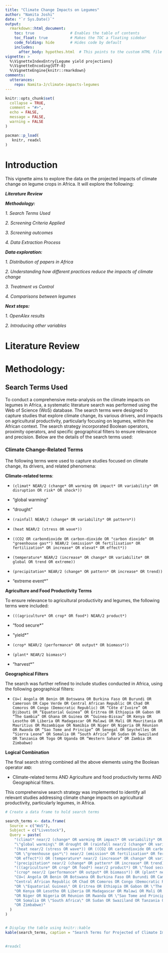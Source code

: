 ```yaml
---
title: "Climate Change Impacts on Legumes"
author: "Namita Joshi"
date: "`r Sys.Date()`"
output:
  rmarkdown::html_document:
    toc: true                # Enables the table of contents
    toc_float: true          # Makes the TOC a floating sidebar
    code_folding: hide       # Hides code by default
    includes:
      after_body: hypothes.html  # This points to the custom HTML file
vignette: >
  %\VignetteIndexEntry{Legume yield projections}
  %\VignetteEncoding{UTF-8}
  %\VignetteEngine{knitr::rmarkdown}
comments:
  utterances:
    repo: Namita-J/climate-impacts-legumes
---
```


```r
knitr::opts_chunk$set(
  collapse = TRUE,
  comment = "#>",
  echo = FALSE,
  message = FALSE,
  warning = FALSE
)
```

```r

pacman::p_load(
   knitr, readxl
)
```

# Introduction

This vignette aims to explore the data on the projected impacts of climate change on legume crops in Africa. It will explore the following:

***Literature Review***

***Methodology:***

*1. Search Terms Used*

*2. Screening Criteria Applied*

*3. Screening outcomes*

*4. Data Extraction Process*

***Data exploration:***

*1. Distribution of papers in Africa*

*2. Understanding how different practices reduce the impacts of climate change*

*3. Treatment vs Control*

*4. Comparisons between legumes*

***Next steps:***

*1. OpenAlex results*

*2. Introducing other variables*

# Literature Review

# Methodology:

## Search Terms Used

To conduct a comprehensive meta-analysis on the climate impacts on legumes in Africa, a systematic literature search was performed using the Web of Science (WoS) database. The search terms were designed to capture studies that explore climate change, its various drivers, and impacts on agricultural productivity, particularly focusing on legumes, within the African context. The search strategy incorporated Boolean operators, proximity operators, and specific geographical filters to ensure relevance and precision. Below are the details of the search terms used:

### Climate Change-Related Terms

The following terms were used to capture studies focused on climate change, its drivers, and related phenomena:

**Climate-related terms**:

-   `(climat* NEAR/2 (change* OR warming OR impact* OR variability* OR disruption OR risk* OR shock*))`

-   "global warming"

-   "drought"

-   `(rainfall NEAR/2 (change* OR variability* OR pattern*))`

-   `(heat NEAR/2 (stress OR wave*))`

-   `((CO2 OR carbondioxide OR carbon-dioxide OR "carbon dioxide" OR "greenhouse gas*") NEAR/2 (emission* OR fertilisation* OR fertilization* OR increase* OR elevat* OR effect*))`

-   `(temperature* NEAR/2 (increase* OR change* OR variabilite* OR global OR trend OR extreme))`

-   `(precipitation* NEAR/2 (change* OR pattern* OR increase* OR trend))`

-   "extreme event\*"

**Agriculture and Food Productivity Terms**

To ensure relevance to agricultural productivity and legumes, the following terms were included:

-   `(((agriculture* OR crop* OR food*) NEAR/2 product*)`

-   "food secure\*"

-   "yield\*"

-   `(crop* NEAR/2 (performance* OR output* OR biomass*))`

-   `(plant* NEAR/2 biomass*)`

-   "harvest\*"

**Geographical Filters**

The search was further refined to include studies conducted in Africa, using the following geographical filters:

-   `CU=( Angola OR Benin OR Botswana OR Burkina Faso OR Burundi OR Cameroon OR Cape Verde OR Central African Republic OR Chad OR Comoros OR Congo (Democratic Republic) OR “Côte d'Ivoire” OR Djibouti OR “Equatorial Guinea” OR Eritrea OR Ethiopia OR Gabon OR “The Gambia” OR Ghana OR Guinea OR “Guinea-Bissau” OR Kenya OR Lesotho OR Liberia OR Madagascar OR Malawi OR Mali OR Mauritania OR Mauritius OR Mozambique OR Namibia OR Niger OR Nigeria OR Réunion OR Rwanda OR “Sao Tome and Principe” OR Senegal OR Seychelles OR “Sierra Leone” OR Somalia OR “South Africa” OR Sudan OR Swaziland OR Tanzania OR Togo OR Uganda OR “Western Sahara” OR Zambia OR Zimbabwe)`

**Logical Combination**

The final search string combined all the above elements using the Boolean operator `AND`:

-   Climate-related terms AND Agriculture and food productivity terms AND Geographical filters.

This comprehensive search strategy was implemented to identify all relevant studies addressing climate change impacts on agricultural productivity, particularly legumes, in Africa.

```r
# Create a data frame to hold search terms

search_terms <- data.frame(
  Source = c("WoS"),
  Subject = c("Livestock"),
  Query = paste(
    "(climat* near/2 (change* OR warming OR impact* OR variability* OR disruption OR risk* OR shock*)) OR",
    "\"global warming\" OR drought OR (rainfall near/2 (change* OR variability* OR pattern*)) OR",
    "(heat near/2 (stress OR wave*)) OR ((CO2 OR carbondioxide OR carbon-dioxide OR \"carbon dioxide\"",
    "OR \"greenhouse gas*\") near/2 (emission* OR fertilisation* OR fertilization* OR increase* OR elevat*",
    "OR effect*)) OR (temperature* near/2 (increase* OR change* OR variabilite* OR global OR trend OR extreme)) OR",
    "(precipitation* near/2 (change* OR pattern* OR increase* OR trend) OR \"extreme event*\") AND",
    "(((agriculture* OR crop* OR food*) near/2 product*) OR \"food secure*\" OR yield* OR",
    "(crop* near/2 (performance* OR output* OR biomass*)) OR (plant* near/2 biomass*) OR harvest*) AND",
    "CU=( Angola OR Benin OR Botswana OR Burkina Faso OR Burundi OR Cameroon OR Cape Verde OR",
    "Central African Republic OR Chad OR Comoros OR Congo (Democratic Republic) OR \"Côte d'Ivoire\" OR Djibouti",
    "OR \"Equatorial Guinea\" OR Eritrea OR Ethiopia OR Gabon OR \"The Gambia\" OR Ghana OR Guinea OR \"Guinea-Bissau\"",
    "OR Kenya OR Lesotho OR Liberia OR Madagascar OR Malawi OR Mali OR Mauritania OR Mauritius OR Mozambique OR Namibia",
    "OR Niger OR Nigeria OR Réunion OR Rwanda OR \"Sao Tome and Principe\" OR Senegal OR Seychelles OR \"Sierra Leone\"",
    "OR Somalia OR \"South Africa\" OR Sudan OR Swaziland OR Tanzania OR Togo OR Uganda OR \"Western Sahara\" OR Zambia",
    "OR Zimbabwe)"
  )
)


# Display the table using knitr::kable
kable(search_terms, caption = "Search Terms for Projected of Climate Impacts on Legumes in Africa")
  
```

```r
#readxl
```
